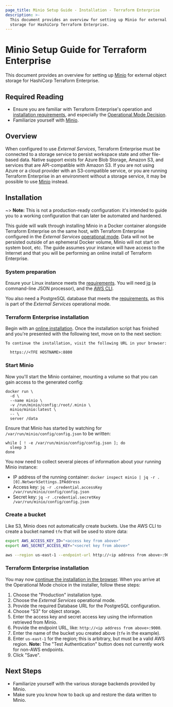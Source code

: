 ```yaml
---
page_title: Minio Setup Guide - Installation - Terraform Enterprise
description: >-
  This document provides an overview for setting up Minio for external object
  storage for HashiCorp Terraform Enterprise.
---
```


# Minio Setup Guide for Terraform Enterprise

This document provides an overview for setting up [Minio](https://minio.io) for external object storage for HashiCorp Terraform Enterprise.

## Required Reading

- Ensure you are familiar with Terraform Enterprise's operation and [installation requirements](/enterprise/before-installing), and especially the [Operational Mode Decision](/enterprise/before-installing/#operational-mode-decision).
- Familiarize yourself with [Minio](https://minio.io).

## Overview

When configured to use _External Services_, Terraform Enterprise must be connected to a storage service to persist workspace state and other file-based data. Native support exists for Azure Blob Storage, Amazon S3, and services that are API-compatible with Amazon S3. If you are not using Azure or a cloud provider with an S3-compatible service, or you are running Terraform Enterprise in an environment without a storage service, it may be possible to use [Minio](https://minio.io) instead.

## Installation

~> **Note:** This is not a production-ready configuration: it's intended to guide you to a working configuration that can later be automated and hardened.

This guide will walk through installing Minio in a Docker container alongside Terraform Enterprise on the same host, with Terraform Enterprise configured in the _External Services_ [operational mode](/enterprise/before-installing/#operational-mode-decision). Data will not be persisted outside of an ephemeral Docker volume, Minio will not start on system boot, etc. The guide assumes your instance will have access to the Internet and that you will be performing an online install of Terraform Enterprise.

### System preparation

Ensure your Linux instance meets the [requirements](/enterprise/before-installing/#linux-instance). You will need [jq](https://stedolan.github.io/jq/) (a command-line JSON processor), and the [AWS CLI](https://aws.amazon.com/cli/).

You also need a PostgreSQL database that meets the [requirements](/enterprise/before-installing/data-storage-requirements/postgres-requirements), as this is part of the _External Services_ operational mode.

### Terraform Enterprise installation

Begin with an [online installation](/enterprise/install/interactive/installer#run-the-installer-online). Once the installation script has finished and you're presented with the following text, move on to the next section:

```
To continue the installation, visit the following URL in your browser:

  https://<TFE HOSTNAME>:8800
```

### Start Minio

Now you'll start the Minio container, mounting a volume so that you can gain access to the generated config:

```
docker run \
  -d \
  --name minio \
  -v /run/minio/config:/root/.minio \
  minio/minio:latest \
  -- \
  server /data
```

Ensure that Minio has started by watching for `/var/run/minio/config/config.json` to be written:

```
while [ ! -e /var/run/minio/config/config.json ]; do
  sleep 3
done
```

You now need to collect several pieces of information about your running Minio instance:

- IP address of the running container: `docker inspect minio | jq -r .[0].NetworkSettings.IPAddress`
- Access key: `jq -r .credential.accessKey /var/run/minio/config/config.json`
- Secret key: `jq -r .credential.secretKey /var/run/minio/config/config.json`

### Create a bucket

Like S3, Minio does not automatically create buckets. Use the AWS CLI to create a bucket named `tfe` that will be used to store data:

```bash
export AWS_ACCESS_KEY_ID="<access key from above>"
export AWS_SECRET_ACCESS_KEY="<secret key from above>"

aws --region us-east-1 --endpoint-url http://<ip address from above>:9000 s3 mb s3://tfe
```

### Terraform Enterprise installation

You may now [continue the installation in the browser](/enterprise/install/interactive/installer#continue-installation-in-browser). When you arrive at the Operational Mode choice in the installer, follow these steps:

1. Choose the "Production" installation type.
1. Choose the _External Services_ operational mode.
1. Provide the required Database URL for the PostgreSQL configuration.
1. Choose "S3" for object storage.
1. Enter the access key and secret access key using the information retrieved from Minio.
1. Provide the endpoint URL, like: `http://<ip address from above>:9000`.
1. Enter the name of the bucket you created above (`tfe` in the example).
1. Enter `us-east-1` for the region; this is arbitrary, but must be a valid AWS region.
   **Note:** The "Test Authentication" button does not currently work for non-AWS endpoints.
1. Click "Save".

## Next Steps

- Familiarize yourself with the various storage backends provided by Minio.
- Make sure you know how to back up and restore the data written to Minio.
